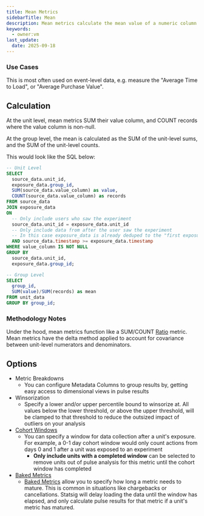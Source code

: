 ```yaml
---
title: Mean Metrics
sidebarTitle: Mean
description: Mean metrics calculate the mean value of a numeric column in a metric source.
keywords:
  - owner:vm
last_update:
  date: 2025-09-18
---
```


### Use Cases

This is most often used on event-level data, e.g. measure the "Average Time to Load", or "Average Purchase Value".

## Calculation

At the unit level, mean metrics SUM their value column, and COUNT records where the value column is non-null.

At the group level, the mean is calculated as the SUM of the unit-level sums, and the SUM of the unit-level counts.

This would look like the SQL below:

```sql expandable
-- Unit Level
SELECT
  source_data.unit_id,
  exposure_data.group_id,
  SUM(source_data.value_column) as value,
  COUNT(source_data.value_column) as records
FROM source_data
JOIN exposure_data
ON
  -- Only include users who saw the experiment
  source_data.unit_id = exposure_data.unit_id
  -- Only include data from after the user saw the experiment
  -- In this case exposure_data is already deduped to the "first exposure"
  AND source_data.timestamp >= exposure_data.timestamp
WHERE value_column IS NOT NULL
GROUP BY
  source_data.unit_id,
  exposure_data.group_id;

-- Group Level
SELECT
  group_id,
  SUM(value)/SUM(records) as mean
FROM unit_data
GROUP BY group_id;
```

### Methodology Notes

Under the hood, mean metrics function like a SUM/COUNT [Ratio](./ratio) metric.
Mean metrics have the delta method applied to account for covariance between unit-level numerators and denominators.

## Options

- Metric Breakdowns
  - You can configure Metadata Columns to group results by, getting easy access to dimensional views in pulse results
- Winsorization
  - Specify a lower and/or upper percentile bound to winsorize at. All values below the lower threshold, or above the upper threshold, will be clamped to that threshold to reduce the outsized impact of outliers on your analysis
- [Cohort Windows]()
  - You can specify a window for data collection after a unit's exposure. For example, a 0-1 day cohort window would only count actions from days 0 and 1 after a unit was exposed to an experiment
    - **Only include units with a completed window** can be selected to remove units out of pulse analysis for this metric until the cohort window has completed
- [Baked Metrics]()
  - [Baked Metrics]() allow you to specify how long a metric needs to mature. This is common in situations like chargebacks or cancellations. Statsig will delay loading the data until the window has elapsed, and only calculate pulse results for that metric if a unit's metric has matured.
